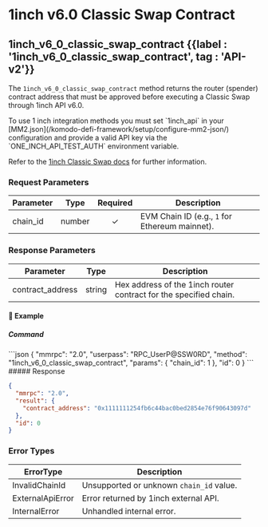 
# 1inch v6.0 Classic Swap Contract

## 1inch\_v6\_0\_classic\_swap\_contract {{label : '1inch_v6_0_classic_swap_contract', tag : 'API-v2'}}

The `1inch_v6_0_classic_swap_contract` method returns the router (spender) contract address that must be approved before executing a Classic Swap through 1inch API v6.0.

<Note>
  To use 1 inch integration methods you must set `1inch_api` in your [MM2.json](/komodo-defi-framework/setup/configure-mm2-json/) configuration and provide a valid API key via the `ONE_INCH_API_TEST_AUTH` environment variable.
</Note>

Refer to the [1inch Classic Swap docs](https://portal.1inch.dev/documentation/apis/swap/classic-swap/quick-start) for further information.

### Request Parameters

| Parameter | Type   | Required | Description                                    |
| --------- | ------ | :------: | ---------------------------------------------- |
| chain\_id | number |     ✓    | EVM Chain ID (e.g., `1` for Ethereum mainnet). |

### Response Parameters

| Parameter         | Type   | Description                                                       |
| ----------------- | ------ | ----------------------------------------------------------------- |
| contract\_address | string | Hex address of the 1inch router contract for the specified chain. |

#### 📌 Example

##### Command

<CodeGroup title="" tag="POST" label="1inch_v6_0_classic_swap_contract" mm2MethodDecorate="true">
  ```json
  {
    "mmrpc": "2.0",
    "userpass": "RPC_UserP@SSW0RD",
    "method": "1inch_v6_0_classic_swap_contract",
    "params": {
      "chain_id": 1
    },
    "id": 0
  }
  ```
</CodeGroup>

<CollapsibleSection expandedText="Hide Response" collapsedText="Show Response">
  ##### Response

  ```json
  {
    "mmrpc": "2.0",
    "result": {
      "contract_address": "0x1111111254fb6c44bac0bed2854e76f90643097d"
    },
    "id": 0
  }
  ```
</CollapsibleSection>

### Error Types

| ErrorType        | Description                              |
| ---------------- | ---------------------------------------- |
| InvalidChainId   | Unsupported or unknown `chain_id` value. |
| ExternalApiError | Error returned by 1inch external API.    |
| InternalError    | Unhandled internal error.                |
